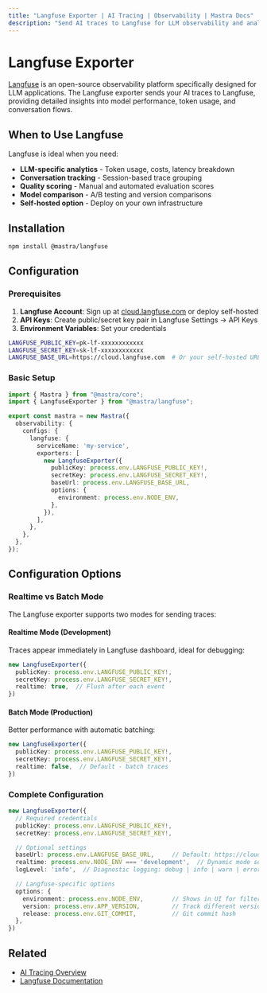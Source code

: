 ```yaml
---
title: "Langfuse Exporter | AI Tracing | Observability | Mastra Docs"
description: "Send AI traces to Langfuse for LLM observability and analytics"
---
```



# Langfuse Exporter

[Langfuse](https://langfuse.com/) is an open-source observability platform specifically designed for LLM applications. The Langfuse exporter sends your AI traces to Langfuse, providing detailed insights into model performance, token usage, and conversation flows.

## When to Use Langfuse

Langfuse is ideal when you need:
- **LLM-specific analytics** - Token usage, costs, latency breakdown
- **Conversation tracking** - Session-based trace grouping
- **Quality scoring** - Manual and automated evaluation scores
- **Model comparison** - A/B testing and version comparisons
- **Self-hosted option** - Deploy on your own infrastructure

## Installation

```bash npm2yarn
npm install @mastra/langfuse
```

## Configuration

### Prerequisites

1. **Langfuse Account**: Sign up at [cloud.langfuse.com](https://cloud.langfuse.com) or deploy self-hosted
2. **API Keys**: Create public/secret key pair in Langfuse Settings → API Keys
3. **Environment Variables**: Set your credentials

```bash title=".env"
LANGFUSE_PUBLIC_KEY=pk-lf-xxxxxxxxxxxx
LANGFUSE_SECRET_KEY=sk-lf-xxxxxxxxxxxx
LANGFUSE_BASE_URL=https://cloud.langfuse.com  # Or your self-hosted URL
```

### Basic Setup

```typescript title="src/mastra/index.ts"
import { Mastra } from "@mastra/core";
import { LangfuseExporter } from "@mastra/langfuse";

export const mastra = new Mastra({
  observability: {
    configs: {
      langfuse: {
        serviceName: 'my-service',
        exporters: [
          new LangfuseExporter({
            publicKey: process.env.LANGFUSE_PUBLIC_KEY!,
            secretKey: process.env.LANGFUSE_SECRET_KEY!,
            baseUrl: process.env.LANGFUSE_BASE_URL,
            options: {
              environment: process.env.NODE_ENV,
            },
          }),
        ],
      },
    },
  },
});
```

## Configuration Options

### Realtime vs Batch Mode

The Langfuse exporter supports two modes for sending traces:

#### Realtime Mode (Development)
Traces appear immediately in Langfuse dashboard, ideal for debugging:

```typescript
new LangfuseExporter({
  publicKey: process.env.LANGFUSE_PUBLIC_KEY!,
  secretKey: process.env.LANGFUSE_SECRET_KEY!,
  realtime: true,  // Flush after each event
})
```

#### Batch Mode (Production)
Better performance with automatic batching:

```typescript
new LangfuseExporter({
  publicKey: process.env.LANGFUSE_PUBLIC_KEY!,
  secretKey: process.env.LANGFUSE_SECRET_KEY!,
  realtime: false,  // Default - batch traces
})
```

### Complete Configuration

```typescript
new LangfuseExporter({
  // Required credentials
  publicKey: process.env.LANGFUSE_PUBLIC_KEY!,
  secretKey: process.env.LANGFUSE_SECRET_KEY!,

  // Optional settings
  baseUrl: process.env.LANGFUSE_BASE_URL,     // Default: https://cloud.langfuse.com
  realtime: process.env.NODE_ENV === 'development',  // Dynamic mode selection
  logLevel: 'info',  // Diagnostic logging: debug | info | warn | error

  // Langfuse-specific options
  options: {
    environment: process.env.NODE_ENV,        // Shows in UI for filtering
    version: process.env.APP_VERSION,         // Track different versions
    release: process.env.GIT_COMMIT,          // Git commit hash
  },
})
```

## Related

- [AI Tracing Overview](/docs/observability/ai-tracing/overview)
- [Langfuse Documentation](https://langfuse.com/docs)
